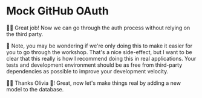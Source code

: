 # Mock GitHub OAuth

<EpicVideo url="https://www.epicweb.dev/workshops/authentication-strategies-and-implementation/oauth/simulating-third-party-dependencies/solution" />

👨‍💼 Great job! Now we can go through the auth process without relying on the
third party.

🦉 Note, you may be wondering if we're only doing this to make it easier for you
to go through the workshop. That's a nice side-effect, but I want to be clear
that this really is how I recommend doing this in real applications. Your tests
and development environment should be as free from third-party dependencies as
possible to improve your development velocity.

👨‍💼 Thanks Olivia 🦉! Great, now let's make things real by adding a new model to
the database.
